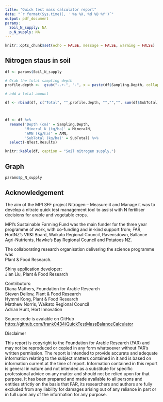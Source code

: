 ```yaml
---
title: "Quick test mass calculator report"
date: "`r format(Sys.time(), ' %a %X, %d %B %Y')`"
output: pdf_document
params:
  Soil_N_supply: NA
  p_N_supply: NA
---
```


```r
knitr::opts_chunk$set(echo = FALSE, message = FALSE, warning = FALSE)
```


## Nitrogen staus in soil

```r
df <- params$Soil_N_supply 

# Grab the total sampling depth 
profile.depth <-  gsub("-.+-", "-", x = paste(df$Sampling.Depth, collapse = "-"))

# add a total amount

df <- rbind(df, c("Total", "",profile.depth, "","","", sum(df$SubTotal)))



df <- df %>% 
  rename('Depth (cm)' = Sampling.Depth,
         'Mineral N (kg/ha)' = MineralN,
         'AMN (kg/ha)' = AMN,
         'SubTotal (kg/ha)' = SubTotal) %>% 
  select(-QTest.Results)

knitr::kable(df, caption = "Soil nitrogen supply.")
```



## Graph


```r
params$p_N_supply
```

## Acknowledgement 

The aim of the MPI SFF project Nitrogen – Measure it and Manage it was to develop a nitrate quick test management tool to assist with N fertiliser decisions for arable and vegetable crops.

MPI’s Sustainable Farming Fund was the main funder for the three year programme of work, with co-funding and in-kind support from; FAR, HortNZ’s VR&I Board, Waikato Regional Council, Ravensdown, Ballance Agri-Nutrients, Hawke’s Bay Regional Council and Potatoes NZ.

The collaborating research organisation delivering the science programme was   
Plant & Food Research.

Shiny application developer:  
Jian Liu, Plant & Food Research  

Contributors:   
Diana Mathers, Foundation for Arable Research   
Steven Dellow, Plant & Food Research   
Hymmi Kong, Plant & Food Research   
Matthew Norris, Waikato Regional Council   
Adrian Hunt, Hort Innovation   

Source code is avaiable on GitHub <https://github.com/frank0434/QuickTestMassBalanceCalculator>


<p>Disclaimer</p>

This report is copyright to the Foundation for Arable Research (FAR) and may not be reproduced or copied
in any form whatsoever without FAR’s written permission. The report is intended to provide accurate and
adequate information relating to the subject matters contained in it and is based on information current at the time of
report. Information contained in this report is general in nature and not intended as a substitute for specific
professional advice on any matter and should not be relied upon for that purpose. It has been prepared and made
available to all persons and entities strictly on the basis that FAR, its researchers and authors are fully excluded from
any liability for damages arising out of any reliance in part or in full upon any of the information for any purpose.
